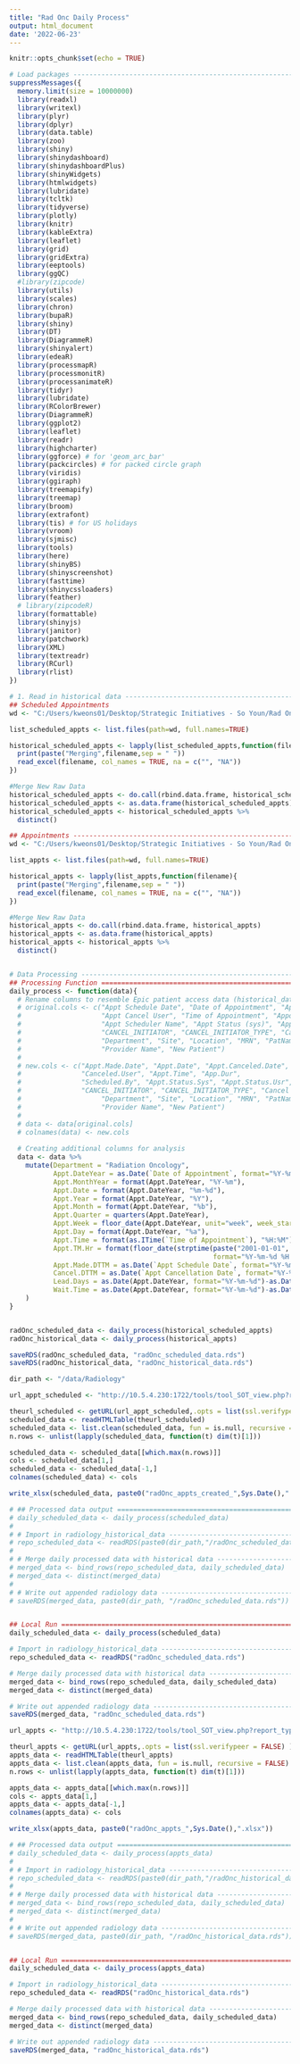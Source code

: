 ```yaml
---
title: "Rad Onc Daily Process"
output: html_document
date: '2022-06-23'
---
```


```r
knitr::opts_chunk$set(echo = TRUE)
```

```r
# Load packages ----------------------------------------------------------------
suppressMessages({
  memory.limit(size = 10000000)
  library(readxl)
  library(writexl)
  library(plyr)
  library(dplyr)
  library(data.table)
  library(zoo)
  library(shiny)
  library(shinydashboard)
  library(shinydashboardPlus)
  library(shinyWidgets)
  library(htmlwidgets)
  library(lubridate)
  library(tcltk)
  library(tidyverse)
  library(plotly)
  library(knitr)
  library(kableExtra)
  library(leaflet)
  library(grid)
  library(gridExtra)
  library(eeptools)
  library(ggQC)
  #library(zipcode)
  library(utils)
  library(scales)
  library(chron)
  library(bupaR)
  library(shiny)
  library(DT)
  library(DiagrammeR)
  library(shinyalert)
  library(edeaR)
  library(processmapR)
  library(processmonitR)
  library(processanimateR)
  library(tidyr)
  library(lubridate)
  library(RColorBrewer)
  library(DiagrammeR)
  library(ggplot2)
  library(leaflet)
  library(readr)
  library(highcharter)
  library(ggforce) # for 'geom_arc_bar'
  library(packcircles) # for packed circle graph
  library(viridis)
  library(ggiraph)
  library(treemapify)
  library(treemap)
  library(broom)
  library(extrafont)
  library(tis) # for US holidays
  library(vroom)
  library(sjmisc)
  library(tools)
  library(here)
  library(shinyBS)
  library(shinyscreenshot)
  library(fasttime)
  library(shinycssloaders)
  library(feather)
  # library(zipcodeR)
  library(formattable)
  library(shinyjs)
  library(janitor)
  library(patchwork)
  library(XML)
  library(textreadr)
  library(RCurl)
  library(rlist)
})

```

```r

# 1. Read in historical data -------------------------------------------------
## Scheduled Appointments
wd <- "C:/Users/kweons01/Desktop/Strategic Initiatives - So Youn/Rad Onc Data/Scheduled Appts"

list_scheduled_appts <- list.files(path=wd, full.names=TRUE)

historical_scheduled_appts <- lapply(list_scheduled_appts,function(filename){
  print(paste("Merging",filename,sep = " "))
  read_excel(filename, col_names = TRUE, na = c("", "NA"))
})

#Merge New Raw Data
historical_scheduled_appts <- do.call(rbind.data.frame, historical_scheduled_appts )
historical_scheduled_appts <- as.data.frame(historical_scheduled_appts)
historical_scheduled_appts <- historical_scheduled_appts %>%
  distinct()

## Appointments --------------------------------------------------------------
wd <- "C:/Users/kweons01/Desktop/Strategic Initiatives - So Youn/Rad Onc Data/Appts"

list_appts <- list.files(path=wd, full.names=TRUE)

historical_appts <- lapply(list_appts,function(filename){
  print(paste("Merging",filename,sep = " "))
  read_excel(filename, col_names = TRUE, na = c("", "NA"))
})

#Merge New Raw Data
historical_appts <- do.call(rbind.data.frame, historical_appts)
historical_appts <- as.data.frame(historical_appts)
historical_appts <- historical_appts %>%
  distinct()


# Data Processing --------------------------------------------------------------
## Processing Function =========================================================
daily_process <- function(data){
  # Rename columns to resemble Epic patient access data (historical_data)
  # original.cols <- c("Appt Schedule Date", "Date of Appointment", "Appt Cancellation Date", 
  #                    "Appt Cancel User", "Time of Appointment", "Appointment Duration", 
  #                    "Appt Scheduler Name", "Appt Status (sys)", "Appt Status (usr)", 
  #                    "CANCEL_INITIATOR", "CANCEL_INITIATOR_TYPE", "Cancel Reason", "Date of Service", 
  #                    "Department", "Site", "Location", "MRN", "PatName", "Vist Type", "Description",
  #                    "Provider Name", "New Patient")
  # 
  # new.cols <- c("Appt.Made.Date", "Appt.Date", "Appt.Canceled.Date", 
  #               "Canceled.User", "Appt.Time", "App.Dur", 
  #               "Scheduled.By", "Appt.Status.Sys", "Appt.Status.Usr", 
  #               "CANCEL_INITIATOR", "CANCEL_INITIATOR_TYPE", "Cancel Reason", "Date of Service", 
  #                    "Department", "Site", "Location", "MRN", "PatName", "Vist Type", "Description",
  #                    "Provider Name", "New Patient")
  # 
  # data <- data[original.cols]
  # colnames(data) <- new.cols
  
  # Creating additional columns for analysis
  data <- data %>%
    mutate(Department = "Radiation Oncology",
           Appt.DateYear = as.Date(`Date of Appointment`, format="%Y-%m-%d"),
           Appt.MonthYear = format(Appt.DateYear, "%Y-%m"),
           Appt.Date = format(Appt.DateYear, "%m-%d"),
           Appt.Year = format(Appt.DateYear, "%Y"),
           Appt.Month = format(Appt.DateYear, "%b"),
           Appt.Quarter = quarters(Appt.DateYear),
           Appt.Week = floor_date(Appt.DateYear, unit="week", week_start = 1),
           Appt.Day = format(Appt.DateYear, "%a"),
           Appt.Time = format(as.ITime(`Time of Appointment`), "%H:%M"),
           Appt.TM.Hr = format(floor_date(strptime(paste("2001-01-01", Appt.Time), 
                                                   format="%Y-%m-%d %H:%M"), unit="hour"), format="%H:%M"),
           Appt.Made.DTTM = as.Date(`Appt Schedule Date`, format="%Y-%m-%d"),
           Cancel.DTTM = as.Date(`Appt Cancellation Date`, format="%Y-%m-%d"),
           Lead.Days = as.Date(Appt.DateYear, format="%Y-%m-%d")-as.Date(Cancel.DTTM, format="%Y-%m-%d"),
           Wait.Time = as.Date(Appt.DateYear, format="%Y-%m-%d")-as.Date(Appt.Made.DTTM, format="%Y-%m-%d")
    )
}


radOnc_scheduled_data <- daily_process(historical_scheduled_appts)
radOnc_historical_data <- daily_process(historical_appts)

saveRDS(radOnc_scheduled_data, "radOnc_scheduled_data.rds")
saveRDS(radOnc_historical_data, "radOnc_historical_data.rds")

```



```r

dir_path <- "/data/Radiology"

url_appt_scheduled <- "http://10.5.4.230:1722/tools/tool_SOT_view.php?report_type=1"

theurl_scheduled <- getURL(url_appt_scheduled,.opts = list(ssl.verifypeer = FALSE) )
scheduled_data <- readHTMLTable(theurl_scheduled)
scheduled_data <- list.clean(scheduled_data, fun = is.null, recursive = FALSE)
n.rows <- unlist(lapply(scheduled_data, function(t) dim(t)[1]))

scheduled_data <- scheduled_data[[which.max(n.rows)]]
cols <- scheduled_data[1,]
scheduled_data <- scheduled_data[-1,]
colnames(scheduled_data) <- cols

write_xlsx(scheduled_data, paste0("radOnc_appts_created_",Sys.Date(),".xlsx"))

# ## Processed data output =======================================================
# daily_scheduled_data <- daily_process(scheduled_data)
# 
# # Import in radiology_historical_data ------------------------------------------
# repo_scheduled_data <- readRDS(paste0(dir_path,"/radOnc_scheduled_data.rds"))
# 
# # Merge daily processed data with historical data ------------------------------
# merged_data <- bind_rows(repo_scheduled_data, daily_scheduled_data)
# merged_data <- distinct(merged_data)
# 
# # Write out appended radiology data --------------------------------------------
# saveRDS(merged_data, paste0(dir_path, "/radOnc_scheduled_data.rds"))


## Local Run ===================================================================
daily_scheduled_data <- daily_process(scheduled_data)

# Import in radiology_historical_data ------------------------------------------
repo_scheduled_data <- readRDS("radOnc_scheduled_data.rds")

# Merge daily processed data with historical data ------------------------------
merged_data <- bind_rows(repo_scheduled_data, daily_scheduled_data)
merged_data <- distinct(merged_data)

# Write out appended radiology data --------------------------------------------
saveRDS(merged_data, "radOnc_scheduled_data.rds")

```


```r

url_appts <- "http://10.5.4.230:1722/tools/tool_SOT_view.php?report_type=0"

theurl_appts <- getURL(url_appts,.opts = list(ssl.verifypeer = FALSE) )
appts_data <- readHTMLTable(theurl_appts)
appts_data <- list.clean(appts_data, fun = is.null, recursive = FALSE)
n.rows <- unlist(lapply(appts_data, function(t) dim(t)[1]))

appts_data <- appts_data[[which.max(n.rows)]]
cols <- appts_data[1,]
appts_data <- appts_data[-1,]
colnames(appts_data) <- cols

write_xlsx(appts_data, paste0("radOnc_appts_",Sys.Date(),".xlsx"))

# ## Processed data output =======================================================
# daily_scheduled_data <- daily_process(appts_data)
# 
# # Import in radiology_historical_data ------------------------------------------
# repo_scheduled_data <- readRDS(paste0(dir_path,"/radOnc_historical_data.rds"))
# 
# # Merge daily processed data with historical data ------------------------------
# merged_data <- bind_rows(repo_scheduled_data, daily_scheduled_data)
# merged_data <- distinct(merged_data)
# 
# # Write out appended radiology data --------------------------------------------
# saveRDS(merged_data, paste0(dir_path, "/radOnc_historical_data.rds"))


## Local Run ==================================================================
daily_scheduled_data <- daily_process(appts_data)

# Import in radiology_historical_data ------------------------------------------
repo_scheduled_data <- readRDS("radOnc_historical_data.rds")

# Merge daily processed data with historical data ------------------------------
merged_data <- bind_rows(repo_scheduled_data, daily_scheduled_data)
merged_data <- distinct(merged_data)

# Write out appended radiology data --------------------------------------------
saveRDS(merged_data, "radOnc_historical_data.rds")

```


